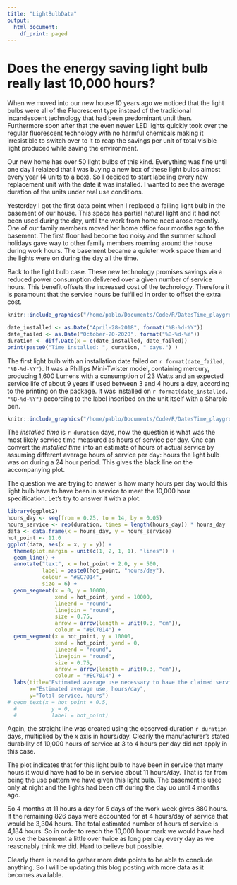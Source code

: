 ```yaml
---
title: "LightBulbData"
output:
  html_document:
    df_print: paged
---
```


# Does the energy saving light bulb really last 10,000 hours?

When we moved into our new house 10 years ago we noticed that the light bulbs were all of the Fluorescent type instead of the tradicional incandescent technology that had been predominant until then.
Furthermore soon after that the even newer LED lights quickly took over the regular fluorescent technology with no harmful chemicals making it irresistible to switch over to it to reap the savings per unit of total visible light produced while saving the environment.

Our new home has over 50 light bulbs of this kind. Everything was fine until one day I relaized that I was buying a new box of these light bulbs almost every year (4 units to a box). So I decided to start labeling every new replacement unit with the date it was installed. I wanted to see the average duration of the units under real use conditions.

Yesterday I got the first data point when I replaced a failing light bulb in the basement of our house. This space has partial natural light and it had not been used during the day, until the work from home need arose recently. One of our family members moved her home office four months ago to the basement. The first floor had become too noisy and the summer school holidays gave way to other family members roaming around the house during work hours. The basement became a quieter work space then and the lights were on during the day all the time.

Back to the light bulb case. These new technology promises savings via a reduced power consumption delivered over a given number of service hours. This benefit offsets the increased cost of the technology. Therefore it is paramount that the service hours be fulfilled in order to offset the extra cost.

```r
knitr::include_graphics("/home/pablo/Documents/Code/R/DatesTime_playground/images/10000Claim.jpeg")
```

```r
date_installed <- as.Date("April-28-2018", format("%B-%d-%Y"))
date_failed <- as.Date("October-20-2020", format("%B-%d-%Y"))
duration <- diff.Date(x = c(date_installed, date_failed))
print(paste0("Time installed: ", duration, " days.") )
```

The first light bulb with an installation date failed on `r format(date_failed, "%B-%d-%Y")`. It was a Phillips Mini-Twister model, containing mercury, producing 1,600 Lumens with a consumption of 23 Watts  and an expected service life of about 9 years if used between 3 and  4 hours a day, according to the printing on the package. It was installed on `r format(date_installed, "%B-%d-%Y")` according to the label inscribed on the unit itself with a Sharpie pen.  

```r
knitr::include_graphics("/home/pablo/Documents/Code/R/DatesTime_playground/images/LightBulb.jpeg")
```

The _installed time_ is `r duration` days, now the question is what was the most likely service time measured as hours of service per day.
One can convert the _installed time_ into an estimate of hours of actual service by assuming different average hours of service per day: hours the light bulb was on during a 24 hour period. This gives the black line on the accompanying plot.

The question we are trying to answer is how many hours per day would this light bulb have to have been in service to meet the 10,000 hour specification. Let's try to answer it with a plot.


```r
library(ggplot2)
hours_day <- seq(from = 0.25, to = 14, by = 0.05)
hours_service <- rep(duration, times = length(hours_day)) * hours_day
data <- data.frame(x = hours_day, y = hours_service)
hot_point <- 11.0
ggplot(data, aes(x = x, y = y)) +
  theme(plot.margin = unit(c(1, 2, 1, 1), "lines")) +
  geom_line() +
  annotate("text", x = hot_point + 2.0, y = 500,
           label = paste0(hot_point, "hours/day"),
           colour = "#EC7014",
           size = 6) +
  geom_segment(x = 0, y = 10000,
               xend = hot_point, yend = 10000,
               lineend = "round",
               linejoin = "round",
               size = 0.75,
               arrow = arrow(length = unit(0.3, "cm")),
               colour = "#EC7014") +
  geom_segment(x = hot_point, y = 10000,
               xend = hot_point, yend = 0,
               lineend = "round",
               linejoin = "round",
               size = 0.75,
               arrow = arrow(length = unit(0.3, "cm")),
               colour = "#EC7014") +
  labs(title="Estimated average use necessary to have the claimed service time for a\nlight bulb that failed after 906 days of the installation date.",
       x="Estimated average use, hours/day",
       y="Total service, hours")
# geom_text(x = hot_point + 0.5, 
  #           y = 0,
  #           label = hot_point)
```

Again, the straight line was created using the observed duration `r duration` days, multiplied by the _x_ axis in hours/day. Clearly the manufacturer's stated durability of  10,000 hours of service at 3 to 4 hours per day did not apply in this case. 

The plot indicates that for this light bulb to have been in service that many hours it would have had to be in service about 11 hours/day. That is far from being the use pattern we have given this light bulb. The basement is used only at night and the lights had been off during the day uo until 4 months ago.

So 4 months at 11 hours a day for  5 days of the work week gives 880 hours. If the remaining 826 days were accounted for at 4 hours/day of service  that would be 3,304 hours. The total estimated number of hours of service is 4,184 hours. So in order to reach the 10,000 hour mark we would have had to use the basement a little over twice as long per day every day as we reasonably think we did. Hard to believe but possible.

Clearly there is need to gather more data points to be able to conclude anything.
So I will be updating this blog posting with more data as it becomes available.